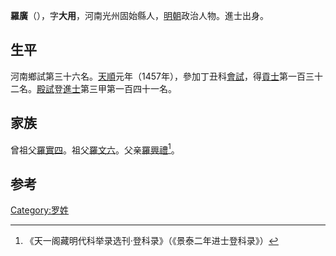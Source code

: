 {{Otheruses|other=名为罗大用的其他人物|罗大用}}

'''羅廣'''（{{bd|1422年||？}}），字'''大用'''，河南光州固始縣人，[[明朝|明朝]]政治人物。進士出身。

== 生平 ==
河南鄉試第三十六名。[[天顺_(明朝)|天順]]元年（1457年），參加丁丑科[[會試|會試]]，得[[貢士|貢士]]第一百三十二名。[[殿試|殿試]]登[[進士|進士]]第三甲第一百四十一名。

== 家族 ==
曾祖父[[羅實四|羅實四]]。祖父[[羅文六|羅文六]]。父亲[[羅興禮|羅興禮]]<ref>《天一阁藏明代科举录选刊·登科录》（《景泰二年进士登科录》）</ref>。

==参考==
{{reflist}}

{{天順元年丁丑科殿試金榜}}

{{Authority control}}

{{DEFAULTSORT:}}
[[Category:罗姓|Category:罗姓]]


{{明朝人物小作品}}